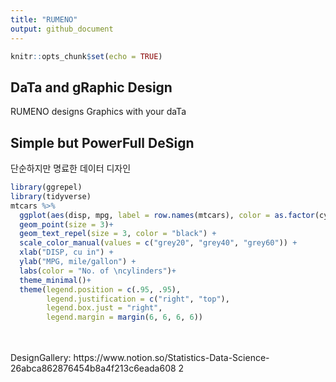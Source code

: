```yaml
---
title: "RUMENO"
output: github_document
---
```


```r
knitr::opts_chunk$set(echo = TRUE)
```

## DaTa and gRaphic Design 

RUMENO designs Graphics with your daTa

## Simple but PowerFull DeSign

단순하지만 명료한 데이터 디자인 

```r
library(ggrepel)
library(tidyverse)
mtcars %>%
  ggplot(aes(disp, mpg, label = row.names(mtcars), color = as.factor(cyl))) +
  geom_point(size = 3)+
  geom_text_repel(size = 3, color = "black") +
  scale_color_manual(values = c("grey20", "grey40", "grey60")) +
  xlab("DISP, cu in") +
  ylab("MPG, mile/gallon") +
  labs(color = "No. of \ncylinders")+
  theme_minimal()+
  theme(legend.position = c(.95, .95),
        legend.justification = c("right", "top"),
        legend.box.just = "right",
        legend.margin = margin(6, 6, 6, 6))
```
<br><br>
DesignGallery:
https://www.notion.so/Statistics-Data-Science-26abca862876454b8a4f213c6eada608
2


